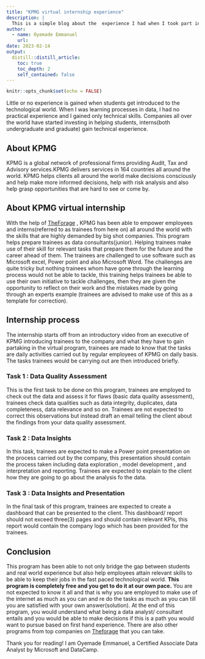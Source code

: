 ```yaml
---
title: "KPMG virtual internship experience"
description: |
  This is a simple blog about the  experience I had when I took part in the KPMG virtual internship on theforage website, a challenging yet eye-opening experience..
author:
  - name: Oyemade Emmanuel
    url: 
date: 2023-02-14
output:
  distill::distill_article:
    toc: true
    toc_depth: 2
    self_contained: false
---
```


```r
knitr::opts_chunk$set(echo = FALSE)
```

Little or no experience is gained when students get introduced to the technological world. When I was learning processes in data, I had no practical experience and I gained only technical skills. Companies all over the world have started investing in helping students, interns(both undergraduate and graduate) gain technical experience.

## About KPMG 
KPMG is a global network of professional firms providing Audit, Tax and Advisory services.KPMG delivers services in 164 countries all around the world.
KPMG helps clients all around the world make decisions consciously and help make more informed decisions, help with risk analysis and also help grasp opportunities that are hard to see or come by.

## About KPMG virtual internship
With the help of [TheForage](https://www.theforage.com) , KPMG has been able to empower employees and interns(referred to as trainees from here on) all around the world with the skills that are highly demanded by big shot companies. This program helps prepare trainees as data consultants(junior).
Helping trainees make use of their skill for relevant tasks that prepare them for the future and the career ahead of them. The trainees are challenged to use software such as Microsoft excel, Power point and also Microsoft Word. The challenges are quite tricky but nothing trainees whom have gone through the learning process would not be able to tackle, this training helps trainees be able to use their own initiative to tackle challenges, then they are given the opportunity to reflect on their work and the mistakes made by going through an experts example (trainees are advised to make use of this as a template for correction).

## Internship process
The internship starts off from an introductory video from an executive of KPMG introducing trainees to the company and what they have to gain partaking in the virtual program, trainees are made to know that the tasks are daily activities carried out by regular employees of KPMG on daily basis. The tasks trainees would be carrying out are then introduced briefly.

### Task 1 : Data Quality Assessment
This is the first task to be done on this program, trainees are employed to check out the data and assess it for flaws (basic data quality assessment), trainees check data qualities such as data integrity, duplicates, data completeness, data relevance and so on. Trainees are not expected to correct this observations but instead draft an email telling the client about the findings from your data quality assessment.

### Task 2 : Data Insights
In this task, trainees are expected to make a Power point presentation on the process carried out by the company, this presentation should contain the process taken including data exploration , model development , and interpretation and reporting. Trainees are expected to explain to the client how they are going to go about the analysis fo the data.

### Task 3 : Data Insights and Presentation
In the final task of this program, trainees are expected to create a dashboard that can be presented to the client. This dashboard/ report should not exceed three(3) pages and should contain relevant KPIs, this report would contain the company logo which has been provided for the trainees.

## Conclusion
This program has been able to not only bridge the gap between students and real world experience but also help employees attain relevant skills to be able to keep their jobs in the fast paced technological world. **This program is completely free and you get to do it at our own pace.** You are not expected to know it all and that is why you are employed to make use of the internet as much as you can and re do the  tasks as much as you can till you are satisfied with your own answer(solution). At the end of this program, you would understand what being a data analyst/ consultant entails and you would be able to make decisions if this is a path you would want to pursue based on first hand experience. There are also other programs from top companies on [Theforage](www.theforage.com) that you can take.

Thank you for reading! I am Oyemade Emmanuel, a Certified Associate Data Analyst by Microsoft and DataCamp.
